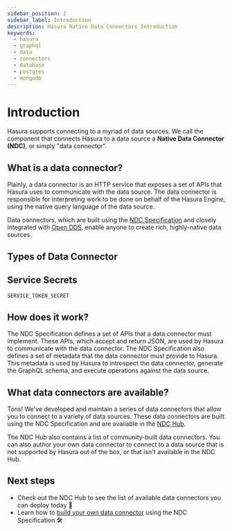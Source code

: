 ```yaml
---
sidebar_position: 2
sidebar_label: Introduction
description: Hasura Native Data Connectors Introduction
keywords:
  - hasura
  - graphql
  - data
  - connectors
  - database
  - postgres
  - mongodb
---
```


# Introduction

Hasura supports connecting to a myriad of data sources. We call the component that connects Hasura to a data source a
**Native Data Connector (NDC)**, or simply "data connector".

## What is a data connector?

Plainly, a data connector is an HTTP service that exposes a set of APIs that Hasura uses to communicate with the data
source. The data connector is responsible for interpreting work to be done on behalf of the Hasura Engine, using the
native query language of the data source.

Data connectors, which are built using the [NDC Specification](http://hasura.github.io/ndc-spec/) and closely integrated
with [Open DDS](https://github.com/hasura/open-data-domain-specification), enable anyone to create rich, highly-native
data sources.

## Types of Data Connector

## Service Secrets

`SERVICE_TOKEN_SECRET`

## How does it work?

The NDC Specification defines a set of APIs that a data connector must implement. These APIs, which accept and return
JSON, are used by Hasura to communicate with the data connector. The NDC Specification also defines a set of metadata
that the data connector must provide to Hasura. This metadata is used by Hasura to introspect the data connector,
generate the GraphQL schema, and execute operations against the data source.

## What data connectors are available?

<!-- TODO: Remove information in this section if no v3 ndc-hub -->

Tons! We've developed and maintain a series of data connectors that allow you to connect to a variety of data sources.
These data connectors are built using the NDC Specification and are available in the
[NDC Hub](https://github.com/hasura/ndc-hub).

The NDC Hub also contains a list of community-built data connectors. You can also author your own data connector to
connect to a data source that is not supported by Hasura out of the box, or that isn't available in the NDC Hub.

## Next steps

- Check out the NDC Hub to see the list of available data connectors you can deploy today 🎉
- Learn how to [build your own data connector](/connectors/build-your-own-connector.mdx) using the NDC Specification 🛠️
